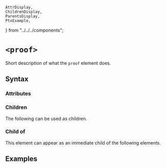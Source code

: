     AttrDisplay,
    ChildrenDisplay,
    ParentsDisplay,
    PtxExample,
} from "../../../components";

# `<proof>`

Short description of what the `proof` element does.

## Syntax

### Attributes

<AttrDisplay name="proof" />

### Children

The following can be used as children.

<ChildrenDisplay name="proof" />

### Child of

This element can appear as an immediate child of the following elements.

<ParentsDisplay name="proof" />

## Examples

    